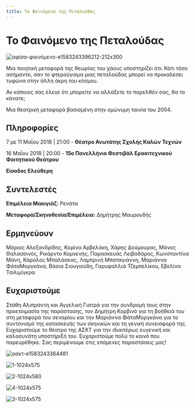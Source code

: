 ```yaml
---
title: Το Φαινόμενο της Πεταλούδας
---
```


# Το Φαινόμενο της Πεταλούδας

![αφίσα-φαινόμενο-e1583243396212-212x300](https://github.com/theatrikiopa/theatrikiopa.eu/assets/16403754/0b7a4e58-5253-419d-b959-0dbb95ff94c0)

Μια ποιητική μεταφορά της θεωρίας του χάους υποστηρίζει ότι: Κάτι τόσο ασήμαντο, σαν το φτερούγισμα μιας πεταλούδας μπορεί να προκαλέσει τυφώνα στην άλλη άκρη του κόσμου.

Αν κάποιος σας έλεγε ότι μπορείτε να αλλάξετε το παρελθόν σας, θα το κάνατε;

Μια θεατρική μεταφορά βασισμένη στην ομώνυμη ταινία του 2004.

## Πληροφορίες
7 με 11 Μαΐου 2018 | 21:00 - **Θέατρο Ανωτάτης Σχολής Καλών Τεχνών**

16 Μαΐου 2018 | 20:00 - **15ο Πανελλήνιο Φεστιβάλ Ερασιτεχνικού Φοιτητικού Θεάτρου**

**Είσοδος Ελεύθερη**

## Συντελεστές
**Επιμέλεια Μακιγιάζ:** Ρενάτα

**Μεταφορά/Σκηνοθεσία/Επιμέλεια:** Δημήτρης Μαυρουδής

## Ερμηνεύουν
Μάριος Αλεξανδρίδης, Κορίνα Αρβελάκη, Χάρης Δούμουρας, Μάνος Θαλασσινός, Ρικάρντο Κομνενής, Παρασκευάς Λειβαδάρος, Κωνσταντίνα Μάνη, Κάρολος Μπαλάσκας, Λαμπρινή Μπαταγιάννη, Μαριάννα ΦάταΜοργκάνα, Βάσια Σιουγιούδη, Γαρυφαλλιά Τζεμπελίκου, Εβελίνα Τσιλιμίγκρα

## Ευχαριστούμε
Στάθη Αλιπράντη και Αγγελική Γιατρά για την συνδρομή τους στην προετοιμασία της παράστασης, τον Δημήτρη Κορβινό για τη βοήθειά του στη μεταφορά του σεναρίου και την Μαριάννα ΦάταΜοργκάνα για το συντονισμό της κατασκευής των σκηνικών και τη γενική συνεισφορά της. Ευχαριστούμε το θέατρο της ΑΣΚΤ για την ιδιαιτέρως ευγενική και καλοσυνάτη υποστήριξή του. Ευχαριστούμε πολύ το κοινό που παρευρέθηκε. Σας περιμένουμε στις επόμενες παραστάσεις μας!

![ασκτ-e1583243364481](https://github.com/theatrikiopa/theatrikiopa.eu/assets/16403754/460a9b55-bcd3-4eed-af84-8a99eb8e108e)

<ResponsiveYouTube videoId="my6rNXIl-E8"/>

![1-1024x575](https://github.com/theatrikiopa/theatrikiopa.eu/assets/16403754/0db5aeac-79bc-490d-9ac7-ca48d08e8cd9)

![2-1024x580](https://github.com/theatrikiopa/theatrikiopa.eu/assets/16403754/f1211747-5a8d-4cde-8bec-de18b2e75e62)

![4-1024x575](https://github.com/theatrikiopa/theatrikiopa.eu/assets/16403754/b6837537-4e2a-42a7-ad3e-70afe5d41677)

![3-1024x575](https://github.com/theatrikiopa/theatrikiopa.eu/assets/16403754/5113af05-ece6-4b10-bc3e-b62e3c91ba90)

